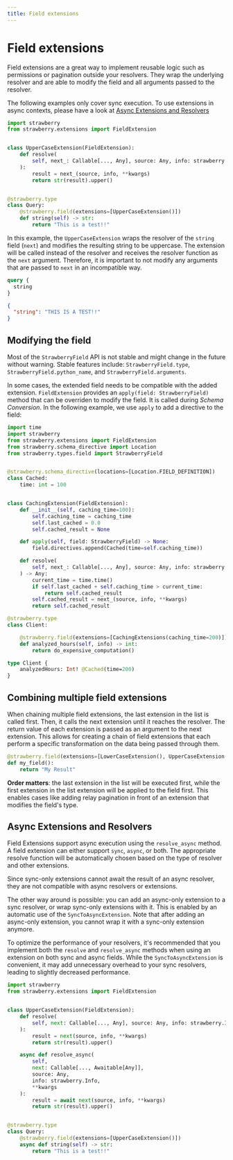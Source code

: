```yaml
---
title: Field extensions
---
```


# Field extensions

Field extensions are a great way to implement reusable logic such as permissions
or pagination outside your resolvers. They wrap the underlying resolver and are
able to modify the field and all arguments passed to the resolver.

<Note>


The following examples only cover sync execution. To use extensions in async
contexts, please have a look at
[Async Extensions and Resolvers](#async-extensions-and-resolvers)

</Note>


```python
import strawberry
from strawberry.extensions import FieldExtension


class UpperCaseExtension(FieldExtension):
    def resolve(
        self, next_: Callable[..., Any], source: Any, info: strawberry.Info, **kwargs
    ):
        result = next_(source, info, **kwargs)
        return str(result).upper()


@strawberry.type
class Query:
    @strawberry.field(extensions=[UpperCaseExtension()])
    def string(self) -> str:
        return "This is a test!!"
```

In this example, the `UpperCaseExtension` wraps the resolver of the `string`
field (`next`) and modifies the resulting string to be uppercase. The extension
will be called instead of the resolver and receives the resolver function as the
`next` argument. Therefore, it is important to not modify any arguments that are
passed to `next` in an incompatible way.

<CodeGrid>


```graphql
query {
  string
}
```

```json
{
  "string": "THIS IS A TEST!!"
}
```

</CodeGrid>


## Modifying the field

<Warning>


Most of the `StrawberryField` API is not stable and might change in the future
without warning. Stable features include: `StrawberryField.type`,
`StrawberryField.python_name`, and `StrawberryField.arguments`.

</Warning>


In some cases, the extended field needs to be compatible with the added
extension. `FieldExtension` provides an `apply(field: StrawberryField)` method
that can be overriden to modify the field. It is called during *Schema
Conversion*. In the following example, we use `apply` to add a directive to the
field:

```python
import time
import strawberry
from strawberry.extensions import FieldExtension
from strawberry.schema_directive import Location
from strawberry.types.field import StrawberryField


@strawberry.schema_directive(locations=[Location.FIELD_DEFINITION])
class Cached:
    time: int = 100


class CachingExtension(FieldExtension):
    def __init__(self, caching_time=100):
        self.caching_time = caching_time
        self.last_cached = 0.0
        self.cached_result = None

    def apply(self, field: StrawberryField) -> None:
        field.directives.append(Cached(time=self.caching_time))

    def resolve(
        self, next_: Callable[..., Any], source: Any, info: strawberry.Info, **kwargs
    ) -> Any:
        current_time = time.time()
        if self.last_cached + self.caching_time > current_time:
            return self.cached_result
        self.cached_result = next_(source, info, **kwargs)
        return self.cached_result
```

<CodeGrid>


```python
@strawberry.type
class Client:

    @strawberry.field(extensions=[CachingExtensions(caching_time=200)])
    def analyzed_hours(self, info) -> int:
        return do_expensive_computation()
```

```graphql
type Client {
    analyzedHours: Int! @Cached(time=200)
}
```

</CodeGrid>


## Combining multiple field extensions

When chaining multiple field extensions, the last extension in the list is
called first. Then, it calls the next extension until it reaches the resolver.
The return value of each extension is passed as an argument to the next
extension. This allows for creating a chain of field extensions that each
perform a specific transformation on the data being passed through them.

```python
@strawberry.field(extensions=[LowerCaseExtension(), UpperCaseExtension()])
def my_field():
    return "My Result"
```

<Tip>


**Order matters**: the last extension in the list will be executed first, while
the first extension in the list extension will be applied to the field first.
This enables cases like adding relay pagination in front of an extension that
modifies the field's type.

</Tip>


## Async Extensions and Resolvers

Field Extensions support async execution using the `resolve_async` method. A
field extension can either support `sync`, `async`, or both. The appropriate
resolve function will be automatically chosen based on the type of resolver and
other extensions.

Since sync-only extensions cannot await the result of an async resolver, they
are not compatible with async resolvers or extensions.

The other way around is possible: you can add an async-only extension to a sync
resolver, or wrap sync-only extensions with it. This is enabled by an automatic
use of the `SyncToAsyncExtension`. Note that after adding an async-only
extension, you cannot wrap it with a sync-only extension anymore.

<Tip>


To optimize the performance of your resolvers, it's recommended that you
implement both the `resolve` and `resolve_async` methods when using an extension
on both sync and async fields. While the `SyncToAsyncExtension` is convenient,
it may add unnecessary overhead to your sync resolvers, leading to slightly
decreased performance.

</Tip>


```python
import strawberry
from strawberry.extensions import FieldExtension


class UpperCaseExtension(FieldExtension):
    def resolve(
        self, next: Callable[..., Any], source: Any, info: strawberry.Info, **kwargs
    ):
        result = next(source, info, **kwargs)
        return str(result).upper()

    async def resolve_async(
        self,
        next: Callable[..., Awaitable[Any]],
        source: Any,
        info: strawberry.Info,
        **kwargs
    ):
        result = await next(source, info, **kwargs)
        return str(result).upper()


@strawberry.type
class Query:
    @strawberry.field(extensions=[UpperCaseExtension()])
    async def string(self) -> str:
        return "This is a test!!"
```
